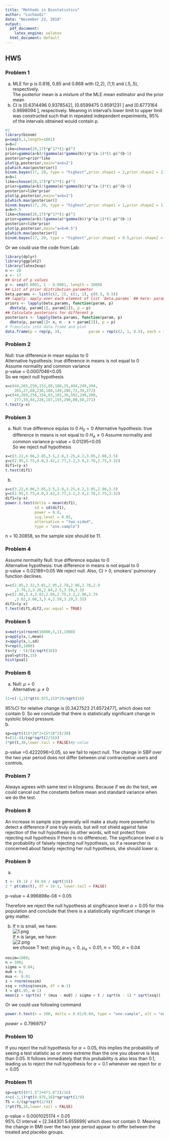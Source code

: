 ```yaml
---
title: "Methods in Biostatistics"
author: "LuchaoQi"
date: "November 23, 2018"
output:
  pdf_document: 
    latex_engine: xelatex
  html_document: default
---
```




## HW5
### Problem 1
a. MLE for p is 0.818, 0.85 and 0.868 with (2,2), (1,1) and (.5,.5), respectively.   
 The posterior mean is a mixture of the MLE mean estimator and the prior mean
b. CI is [0.6314496 0.9378542], [0.6599475	0.9591231	] and [0.6773164	0.9698094	], respectively. Meaning in interval's lower limit to upper limit was constructed such that in repeated independent experiments, 95% of the intervals obtained would contain p.
```r
#1
library(binom)
p=seq(0,1,length=1001)
a=b=2
like=choose(20,17)*p^17*(1-p)^3
prior=gamma(a+b)/(gamma(a)*gamma(b))*p^(a-1)*(1-p)^(b-1)
posterior=prior*like
plot(p,posterior,main="a=b=2")
p[which.max(posterior)]
binom.bayes(17, 20, type = "highest",prior.shape1 = 2,prior.shape2 = 2)
a=b=1
like=choose(20,17)*p^17*(1-p)^3
prior=gamma(a+b)/(gamma(a)*gamma(b))*p^(a-1)*(1-p)^(b-1)
posterior=like*prior
plot(p,posterior,main="a=b=1")
p[which.max(posterior)]
binom.bayes(17, 20, type = "highest",prior.shape1 = 1,prior.shape2 = 1)
a=b=0.5
like=choose(20,17)*p^17*(1-p)^3
prior=gamma(a+b)/(gamma(a)*gamma(b))*p^(a-1)*(1-p)^(b-1)
posterior=like*prior
plot(p,posterior,main="a=b=0.5")
p[which.max(posterior)]
binom.bayes(17, 20, type = "highest",prior.shape1 = 0.5,prior.shape2 = 0.5)
```
Or we could use the code from Lab:
```r
library(dplyr) 
library(ggplot2) 
library(latex2exp)
n <- 20 
x <- 17
## Grid of p values 
p <- seq(0.0001, 1 - 0.0001, length = 1000)
## List of prior distribution parameter 
beta.params <- list(c(2, 2), c(1, 1), c(0.5, 0.5))
## lapply: apply over each element of list `beta.params` ## here: param - vector from `beta.params` list ##       p - additional parameter we pass to the function ## ## Calculate priors for different p
priors <- lapply(beta.params, function(param, p)   
  dbeta(p, param[1], param[2]), p = p)
## Calculate posteriors for different p 
posteriors <- lapply(beta.params, function(param, p)   
  dbeta(p, param[1]+ x, n - x + param[2]), p = p)
# Translate into data.frame and plot 
data.frame(p = rep(p, 3),            param = rep(c(2, 1, 0.5), each = 1000),            prior = unlist(priors),             posterior = unlist(posteriors)) %>%   ggplot(aes(x = p, color = factor(param))) +   geom_vline(xintercept = x/n) +    geom_line(aes(y = prior), linetype = 2) +  geom_line(aes(y = posterior)) +    labs(title = "Prior (dashed) and Posterior (solid) Beta Distributions\nblack vertical line: p:=x/n point base d on data only",        x = "p",        y = "PDF",        color = TeX('$\\alpha = \\beta$')) +   theme_bw() +    theme(plot.title = element_text(size = 10)) +   scale_y_continuous(limits = c(0, 10))

```

### Problem 2
Null: true difference in mean equlas to 0  
Alternative hypothesis: true difference in means is not equal to 0  
Assume normality and common variance  
p-value = 0.0007046<0.05  
So we reject null hypothesis
```r
x=c(44,265,250,153,88,180,35,494,249,204,
    265,27,68,230,180,149,286,72,39,272)
y=c(44,269,256,154,83,185,36,502,249,208,
    277,39,84,228,187,155,290,80,50,271)
t.test(y-x)

```
### Problem 3
a.
Null: true difference equlas to 0  $H_0=0$
Alternative hypothesis: true difference in means is not equal to 0  $H_A\neq0$
Assume normality and common variance
p-value = 0.01295<0.05  
So we reject null hypothesis
```r
x=c(3.22,4.06,3.85,3.5,2.8,3.25,4.2,3.05,2.86,3.5)
y=c(2.95,3.75,4.0,3.42,2.77,3.2,3.9,2.76,2.75,3.32)
dif1=(y-x)
t.test(dif1)
```

b.
```r
x=c(3.22,4.06,3.85,3.5,2.8,3.25,4.2,3.05,2.86,3.5)
y=c(2.95,3.75,4.0,3.42,2.77,3.2,3.9,2.76,2.75,3.32)
dif1=(y-x)
power.t.test(delta = mean(dif1), 
             sd = sd(dif1), 
             power = 0.8, 
             sig.level = 0.05, 
             alternative = "two.sided", 
             type = "one.sample")
```
n = 10.30858, so the sample size should be 11.  

### Problem 4
Assume normality 
Null: true difference equlas to 0  
Alternative hypothesis: true difference in means is not equal to 0  
p-value = 0.02188<0.05
We reject null. Also, CI > 0, smokers' pulmonary function declines.
```r
x=c(2.85,3.32,3.01,2.95,2.78,2.86,2.78,2.9
    ,2.76,3,3.26,2.84,2.5,3.59,3.3)
y=c(2.88,3.4,3.02,2.84,2.75,3.2,2.96,2.74
    ,3.02,3.08,3,3.4,2.59,3.29,3.32)
dif2=(y-x)
t.test(dif1,dif2,var.equal = TRUE)
```

### Problem 5
```r
x=matrix(rnorm(16000,5,1),1000)
y=apply(x,1,mean)
z=apply(x,1,sd)
Y=rep(0,1000)
ts=(y - 5)/(z/sqrt(16))
pval=pt(ts,15)
hist(pval)
```

### Problem 6
a.
Null: $\mu=0$  
Alternative: $\mu\neq0$
```r
11+c(-1,1)*qt(0.975,15)*20/sqrt(16)
```
95%CI for relative change is [0.3427523 21.6572477], which does not contain 0. So we conclude that there is statistically significant change in systolic blood pressure.  
b.
```r
sp=sqrt((15*20^2+15*28^2)/30)
t=(11-4)/(sp*sqrt(2/16))
2*pt(t,30,lower.tail = FALSE)#p-value
```
p-value =0.4222096>0.05, so we fail to reject null. The change in SBP over the two year period does not differ between oral contraceptive users and controls.  

### Problem 7
Always agrees with same test in kilograms.
Because if we do the test, we could cancel out the constants before mean and standard variance when we do the test.

### Problem 8

An increase in sample size generally will make a study more powerful to detect a difference if one truly exists, but will not shield against false rejection of the null hypothesis (is other words, will not protect from rejecting null hypothesis if there is no difference).
The significance level α is the probability of falsely rejecting null hypothesis, so if a researcher is concerned about falsely rejecting her null hypothesis, she should lower α.

### Problem 9
a.  
```r
t <- (0.1) / (0.04 / sqrt(16))
2 * pt(abs(t), df = 16-1, lower.tail = FALSE)
```
p-value = 4.996898e-08 < 0.05  

Therefore we reject the null hypothesis at singificance level $\alpha=0.05$ for this population and conclude that there is a statistically significant change in grey matter.  

b.  If n is small, we have:  
![1.png](C:\Users\lcqi\OneDrive\Desktop\1.png)  
If n is large, we have:  
![2.png](C:\Users\lcqi\OneDrive\Desktop\2.png)  
we choose T test: plug in 
$\mu_0=0$, $\mu_\alpha=0.01$, $n=100$, $\sigma=0.04$  
```r
nosim=1000;
n = 100;
sigma = 0.04; 
mu0 = 0; 
mua <- 0.01 
z = rnorm(nosim) 
xsq = rchisq(nosim, df = n-1) 
t = qt(.95, n-1) 
mean(z + sqrt(n) * (mua - mu0) / sigma > t / sqrt(n - 1) * sqrt(xsq))
```

Or we could use following command  
```r
power.t.test(n = 100, delta = 0.01/0.04, type = "one.sample", alt = "one.sided") 
```
$power=0.7969757$

### Problem 10

If you reject the null hypothesis for $\alpha=0.05$, this implies the probability of seeing a test statistic as or more extreme than the one you observe is less than 0.05. It follows immediately that this probability is also less than 0.1, leading us to reject the null hypothesis for $\alpha=0.1$ whenever we reject for $\alpha=0.05$

### Problem 11  
```r
sp=sqrt((8*1.5^2+8*1.8^2)/16)
4+c(-1,1)*qt(0.975,16)*sp*sqrt(2/9)
TS = 4/(sp*sqrt(2/9))
2*pt(TS,16,lower.tail = FALSE)
```
p-value = 0.0001025174 < 0.05  
95% CI interval = [2.344301 5.655699] which does not contain 0. Meaning the change in BMI over the two year period appear to differ between the treated and placebo groups.